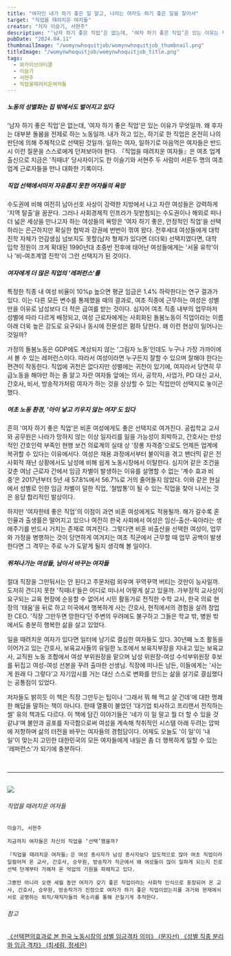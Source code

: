 ```yaml
---
title: "여자인 내가 하기 좋은 일 말고, 나라는 여자도 하기 좋은 일을 찾아서"
target: "직업을 때려치운 여자들"
creator: "저자 이슬기, 서현주"
description: "‘남자 하기 좋은 직업’은 없는데, ‘여자 하기 좋은 직업’은 있는 이유는 무엇일까. ‘여자 하기 좋은 직업’은 정말로 여자에게 좋은 일일까? 이런 질문을 한 번도 안 던져본 여자는 있어도, 한 번만 던져본 여자는 없다."
pubDate: "2024.04.11"
thumbnailImage: "/womynwhoquitjob/womynwhoquitjob_thumbnail.png"
titleImage: "/womynwhoquitjob/womynwhoquitjob_title.png"
tags:
  - 와카이브아티클
  - 이슬기
  - 서현주
  - 직업을때려치운여자들
---
```


##### 노동의 성별화는 집 밖에서도 벌어지고 있다

'남자 하기 좋은 직업'은 없는데, '여자 하기 좋은 직업'은 있는 이유가 무엇일까. 왜 후자는 대부분 돌봄을 전제로 하는 노동일까. 내가 하고 있는, 하기로 한 직업은 온전히 나의 판단에 의해 주체적으로 선택된 것일까. 일하는 여자, 일하기로 마음먹은 여자들은 반드시 이런 질문을 스스로에게 던져보아야 한다. 『직업을 때려치운 여자들』은 여초 업계 출신으로 지금은 '직때녀' 당사자이기도 한 이슬기와 서현주 두 사람이 서른두 명의 여초 업계 근로자들을 만나 대화한 기록이다.

##### 직업 선택에서마저 자유롭지 못한 여자들의 욕망

수도권에 비해 여전히 남아선호 사상이 강력한 지방에서 나고 자란 여성들은 강력하게 '지역 탈출'을 꿈꾼다. 그러나 사회경제적 인프라가 뒷받침되는 수도권이나 해외로 떠나 더 넓은 세상을 만나고자 하는 여성들의 욕망은 '여자 하기 좋은, 안정적인 직업'을 선택하라는 은근하지만 확실한 협박과 강권에 번번이 꺾여 왔다. 전후세대 여성들에게 대학 진학 자체가 언감생심 넘보지도 못할(남자 형제가 있다면 더더욱) 선택지였다면, 대학 입학 정원이 크게 확대된 1990년대 초중반 전후에 태어난 여성들에게는 '서울 유학'이나 '비-여초계열 진학'이 그런 선택지가 된 것이다.

##### 여자에게 더 많은 직업의 '레퍼런스'를 

특정한 직종 내 여성 비율이 10%p 높으면 평균 임금은 1.4% 하락한다는 연구 결과가 있다. 이는 다른 모든 변수를 통제했을 때의 결과로, 여초 직종에 근무하는 여성은 성별만을 이유로 남성보다 더 적은 급여를 받는 것이다. 심지어 여초 직종 내부의 업무마저 성별에 따라 다르게 배정되고, 여성 근로자에게는 사회화된 돌봄노동이 직업이라는 이름 아래 더욱 높은 강도로 요구되나 동시에 전문성은 폄하 당한다. 왜 이런 현상이 일어나는 것일까?

가정의 돌봄노동은 GDP에도 계상되지 않는 '그림자 노동'인데도 누구나 가장 가까이에서 볼 수 있는 레퍼런스이다. 따라서 여성이라면 누구든지 잘할 수 있으며 잘해야 한다는 편견이 작동한다. 직업에 귀천은 없다지만 성별에는 귀천이 있기에, 여자라서 당연히 무급노동을 해야만 하는 줄 알고 자란 여자들 앞에는 의사, 공학자, 사업가, PD 대신 교사, 간호사, 비서, 방송작가처럼 여자가 하는 것을 상상할 수 있는 직업만이 선택지로 놓이곤 했다. 

##### 여초 노동 환경, '아이 낳고 키우지 않는 여자'도 있다 

흔히 '여자 하기 좋은 직업'은 비혼 여성에게도 좋은 선택지로 여겨진다. 공립학교 교사와 공무원은 나라가 망하지 않는 이상 일자리를 잃을 가능성이 희박하고, 간호사는 만성적인 간호인력 부족인 현행 보건 의료계의 실태 상 '장롱 자격증'으로도 언제든 업계에 복귀할 수 있다는 이유에서다. 여성은 채용 과정에서부터 불이익을 겪고 팬더믹 같은 전 사회적 재난 상황에서도 남성에 비해 쉽게 노동시장에서 이탈한다. 심지어 같은 조건을 갖춘 여남 근로자 간에서 임금 차별이 발생하는 이유를 설명할 수 없는 '계수 효과 비중'은 2017년부터 5년 새 57.8%에서 56.7%로 거의 줄어들지 않았다. 이와 같은 현실에서 성별로 인한 임금 차별이 덜한 직업, '철밥통'이 될 수 있는 직업을 찾아 나서는 것은 응당 합리적인 발상이다.

하지만 '여자한테 좋은 직업'의 이점이 과연 비혼 여성에게도 적용될까. 해가 갈수록 혼인율과 출생률은 떨어지고 있으나 여전히 한국 사회에서 여성은 임신-출산-육아라는 생애주기를 반드시 거치는 존재로 여겨진다. 그렇다면 비혼 비출산을 선택한 여성이, 업무와 가정을 병행하는 것이 당연하게 여겨지는 여초 직군에서 근무할 때 업무 공백이 발생한다면 그 격무는 주로 누가 도맡게 될지 생각해 볼 일이다.

##### 뛰쳐나가는 여성들, 남아서 바꾸는 여자들

절대 직장을 그만둬서는 안 된다고 주문처럼 외우며 꾸역꾸역 버티는 것만이 능사일까. 도저히 견디지 못한 '직때녀'들은 어디로 떠나서 어떻게 살고 있을까. 가부장적 교사상이 요구되는 교육 현장에 순응할 수 없어서 시민 활동가로 전직한 수학 교사, 한국 의료 현장의 '태움'을 뒤로 하고 미국에서 행복하게 사는 간호사, 현직에서의 경험을 살려 창업한 CEO. '직장 그만두면 망한다'던 주변의 우려에도 불구하고 그들은 학교 밖, 병원 밖에서도 충분히 행복한 삶을 살고 있었다. 

일을 때려치운 여자가 있다면 일터에 남기로 결심한 여자들도 있다. 30년째 노조 활동을 이어가고 있는 간호사, 보육교사들의 유일한 노조에서 보육지부장을 지내고 있는 보육교사, 교직원 노동 조합에서 여성 부위원장을 맡으며 남성 위원장-여성 수석부위원장 후보를 뒤집고 여성-여성 선본을 꾸려 출마한 선생님. 직장에 떠나든 남든, 이들에게는 '사는 게 원래 다 그렇다’고 자기암시를 거는 대신 스스로 변화를 만드는 삶을 살기로 결심했다는 공통점이 있었다. 

저자들도 밝히듯 이 책은 직장 그만두는 팁이나 '그래서 뭐 해 먹고 살 건데'에 대한 명쾌한 해답을 말하는 책이 아니다. 한때 열풍이 불었던 '대기업 퇴사하고 프리랜서 전직하는 썰' 유의 책과도 다르다. 이 책에 담긴 이야기들은 '네가 이 일 말고 뭘 더 할 수 있을 것 같냐'며 불안과 공포를 자극함으로써 여성을 계속해 착취적인 시스템 아래 두려는 압박에 저항하며 삶의 터전을 바꾸는 여자들의 경험담이다. 어제도 오늘도 '이 일'이 '내 일'이 맞는지 고민한 대한민국의 모든 여자들에게 내일은 좀 더 행복하게 일할 수 있는 '레퍼런스'가 되기에 충분하다.

<br />

---

<br />

<div class="target_introduce">
  <img src="/womynwhoquitjob/womynwhoquitjob_book.jpg" />

  <div>
    <h6>직업을 때려치운 여자들</h6>

    이슬기, 서현주

    지금까지 여자들은 자신의 직업을 ‘선택’했을까?

    『직업을 때려치운 여자들』은 여성 종사자가 남성 종사자보다 압도적으로 많아 여초 직업이라 일컬어져 온 교사, 간호사, 승무원, 방송작가 직군에서 왜 여성들이 많이 일하게 되는지 진로 선택 단계부터 가해져 온 억압의 기원을 파헤치고 있다.

    그뿐만 아니라 오랜 세월 동안 여자가 갖기 좋은 직업이라는 사회적 인식으로 포장되어 온 교사, 간호사, 승무원, 방송작가가 진정으로 여자가 하기 좋은 직업이었는지를 과거와 현재에서 서로 공명하는 퇴직/재직자들의 목소리를 통해 끈질기게 추적한다.

  </div>
</div>

<div class="relations">
  <h6>참고</h6>
  <a href="https://www.dbpia.co.kr/journal/articleDetail?nodeId=NODE11647518" target="_blank">
    《선택편의효과로 본 한국 노동시장의 성별 임금격차 의미》 (문지선)
  </a>
  <a href="https://product.kyobobook.co.kr/detail/S000001670994" target="_blank">
    《성별 직종 분리와 임금 격차》 (최세림, 정세은)
  </a>
</div>
